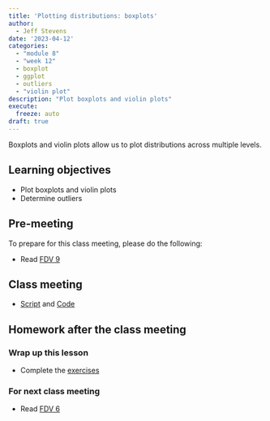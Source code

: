 ```yaml
---
title: 'Plotting distributions: boxplots'
author:
  - Jeff Stevens
date: '2023-04-12'
categories: 
  - "module 8"
  - "week 12"
  - boxplot
  - ggplot
  - outliers
  - "violin plot"
description: "Plot boxplots and violin plots"
execute:
  freeze: auto
draft: true
---
```


Boxplots and violin plots allow us to plot distributions across multiple levels.

## Learning objectives

* Plot boxplots and violin plots
* Determine outliers

## Pre-meeting

To prepare for this class meeting, please do the following:

* Read [FDV 9](https://clauswilke.com/dataviz/boxplots-violins.html){target='_blank'}

## Class meeting

* [Script](../../slides/31_boxplots.R){target="_blank"} and [Code](../../code/31_boxplots.html){target="_blank"}

## Homework after the class meeting
### Wrap up this lesson

* Complete the [exercises](https://its-ianr-shiny.unl.edu/users/jstevens5/dpavir2025/31_boxplots/){target='_blank'}

### For next class meeting

* Read [FDV 6](https://clauswilke.com/dataviz/visualizing-amounts.html){target='_blank'}
